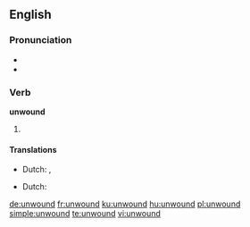 ==English==

===Pronunciation===
* {{IPA|/ʌnˈwɑʊnd/}}
* {{rhymes|aʊnd}}

===Verb===
'''unwound'''

# {{en-past of|unwind}}

====Translations====
{{trans-top|past tense}}
* Dutch: {{t+|nl|wikkelde af}}, {{t|nl|wikkelden af}}
{{trans-mid}}
{{trans-bottom}}

{{trans-top|past participle}}
* Dutch: {{t+|nl|afgewikkeld}}
{{trans-mid}}
{{trans-bottom}}

[[de:unwound]]
[[fr:unwound]]
[[ku:unwound]]
[[hu:unwound]]
[[pl:unwound]]
[[simple:unwound]]
[[te:unwound]]
[[vi:unwound]]